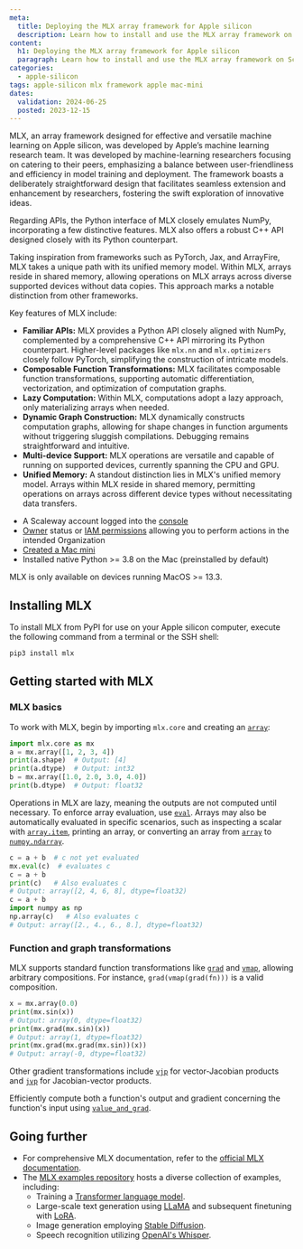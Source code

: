 ```yaml
---
meta:
  title: Deploying the MLX array framework for Apple silicon
  description: Learn how to install and use the MLX array framework on Scaleway's Apple silicon as a Service.
content:
  h1: Deploying the MLX array framework for Apple silicon
  paragraph: Learn how to install and use the MLX array framework on Scaleway's Apple silicon as a Service.
categories:
  - apple-silicon
tags: apple-silicon mlx framework apple mac-mini
dates:
  validation: 2024-06-25
  posted: 2023-12-15
---
```


MLX, an array framework designed for effective and versatile machine learning on Apple silicon, was developed by Apple’s machine learning research team. It was developed by machine-learning researchers focusing on catering to their peers, emphasizing a balance between user-friendliness and efficiency in model training and deployment. The framework boasts a deliberately straightforward design that facilitates seamless extension and enhancement by researchers, fostering the swift exploration of innovative ideas.

Regarding APIs, the Python interface of MLX closely emulates NumPy, incorporating a few distinctive features. MLX also offers a robust C++ API designed closely with its Python counterpart.

Taking inspiration from frameworks such as PyTorch, Jax, and ArrayFire, MLX takes a unique path with its unified memory model. Within MLX, arrays reside in shared memory, allowing operations on MLX arrays across diverse supported devices without data copies. This approach marks a notable distinction from other frameworks.

Key features of MLX include:

* **Familiar APIs:** MLX provides a Python API closely aligned with NumPy, complemented by a comprehensive C++ API mirroring its Python counterpart. Higher-level packages like `mlx.nn` and `mlx.optimizers` closely follow PyTorch, simplifying the construction of intricate models.
* **Composable Function Transformations:** MLX facilitates composable function transformations, supporting automatic differentiation, vectorization, and optimization of computation graphs.
* **Lazy Computation:** Within MLX, computations adopt a lazy approach, only materializing arrays when needed.
* **Dynamic Graph Construction:** MLX dynamically constructs computation graphs, allowing for shape changes in function arguments without triggering sluggish compilations. Debugging remains straightforward and intuitive.
* **Multi-device Support:** MLX operations are versatile and capable of running on supported devices, currently spanning the CPU and GPU.
* **Unified Memory:** A standout distinction lies in MLX's unified memory model. Arrays within MLX reside in shared memory, permitting operations on arrays across different device types without necessitating data transfers.

<Macro id="requirements" />

- A Scaleway account logged into the [console](https://console.scaleway.com)
- [Owner](/identity-and-access-management/iam/concepts/#owner) status or [IAM permissions](/identity-and-access-management/iam/concepts/#permission) allowing you to perform actions in the intended Organization
- [Created a Mac mini](/bare-metal/apple-silicon/how-to/create-mac-mini/)
- Installed native Python >= 3.8 on the Mac (preinstalled by default)

<Message type="note">
    MLX is only available on devices running MacOS >= 13.3.
</Message>

## Installing MLX

To install MLX from PyPI for use on your Apple silicon computer, execute the following command from a terminal or the SSH shell:

```bash
pip3 install mlx
```

## Getting started with MLX

### MLX basics

To work with MLX, begin by importing ``mlx.core`` and creating an [`array`](https://ml-explore.github.io/mlx/build/html/python/_autosummary/mlx.core.array.html#mlx.core.array):

```python
import mlx.core as mx
a = mx.array([1, 2, 3, 4])
print(a.shape)  # Output: [4]
print(a.dtype)  # Output: int32
b = mx.array([1.0, 2.0, 3.0, 4.0])
print(b.dtype)  # Output: float32
```

Operations in MLX are lazy, meaning the outputs are not computed until necessary. To enforce array evaluation, use [`eval`](https://ml-explore.github.io/mlx/build/html/python/_autosummary/mlx.core.eval.html#mlx.core.eval). Arrays may also be automatically evaluated in specific scenarios, such as inspecting a scalar with [`array.item`](https://ml-explore.github.io/mlx/build/html/python/_autosummary/mlx.core.array.item.html), printing an array, or converting an array from [`array`](https://ml-explore.github.io/mlx/build/html/python/_autosummary/mlx.core.array.html#mlx.core.array) to [`numpy.ndarray`](https://numpy.org/doc/stable/reference/generated/numpy.ndarray.html#numpy.ndarray).

```python
c = a + b  # c not yet evaluated
mx.eval(c)  # evaluates c
c = a + b
print(c)   # Also evaluates c
# Output: array([2, 4, 6, 8], dtype=float32)
c = a + b
import numpy as np
np.array(c)   # Also evaluates c
# Output: array([2., 4., 6., 8.], dtype=float32)
```

### Function and graph transformations

MLX supports standard function transformations like [`grad`](https://ml-explore.github.io/mlx/build/html/python/_autosummary/mlx.core.grad.html#mlx.core.grad) and [`vmap`](https://ml-explore.github.io/mlx/build/html/python/_autosummary/mlx.core.vmap.html#mlx.core.vmap), allowing arbitrary compositions. For instance, ``grad(vmap(grad(fn)))`` is a valid composition.

```python
x = mx.array(0.0)
print(mx.sin(x))
# Output: array(0, dtype=float32)
print(mx.grad(mx.sin)(x))
# Output: array(1, dtype=float32)
print(mx.grad(mx.grad(mx.sin))(x))
# Output: array(-0, dtype=float32)
```

Other gradient transformations include [`vjp`](https://ml-explore.github.io/mlx/build/html/python/_autosummary/mlx.core.vjp.html#mlx.core.vjp) for vector-Jacobian products and [`jvp`](https://ml-explore.github.io/mlx/build/html/python/_autosummary/mlx.core.jvp.html#mlx.core.jvp) for Jacobian-vector products.

Efficiently compute both a function's output and gradient concerning the function's input using [`value_and_grad`](https://ml-explore.github.io/mlx/build/html/python/_autosummary/mlx.core.value_and_grad.html#mlx.core.value_and_grad).

## Going further

- For comprehensive MLX documentation, refer to the [official MLX documentation](https://ml-explore.github.io/mlx/build/html/index.html).
- The [MLX examples repository](https://github.com/ml-explore/mlx-examples) hosts a diverse collection of examples, including:
    - Training a [Transformer language model](https://github.com/ml-explore/mlx-examples/tree/main/transformer_lm).
    - Large-scale text generation using [LLaMA](https://github.com/ml-explore/mlx-examples/tree/main/llms/llama) and subsequent finetuning with [LoRA](https://github.com/ml-explore/mlx-examples/tree/main/lora).
    - Image generation employing [Stable Diffusion](https://github.com/ml-explore/mlx-examples/tree/main/stable_diffusion).
    - Speech recognition utilizing [OpenAI's Whisper](https://github.com/ml-explore/mlx-examples/tree/main/whisper).